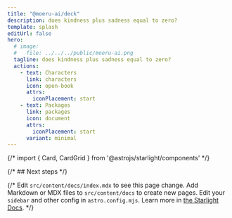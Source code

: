 ```yaml
---
title: "@moeru-ai/deck"
description: does kindness plus sadness equal to zero?
template: splash
editUrl: false
hero:
  # image:
  #   file: ../../../public/moeru-ai.png
  tagline: does kindness plus sadness equal to zero?
  actions:
    - text: Characters
      link: characters
      icon: open-book
      attrs:
        iconPlacement: start
    - text: Packages
      link: packages
      icon: document
      attrs:
        iconPlacement: start
      variant: minimal
---
```


{/* import { Card, CardGrid } from '@astrojs/starlight/components' */}

{/* ## Next steps */}

{/* <CardGrid stagger>
	<Card title="Update content" icon="pencil">
		Edit `src/content/docs/index.mdx` to see this page change.
	</Card>
	<Card title="Add new content" icon="add-document">
		Add Markdown or MDX files to `src/content/docs` to create new pages.
	</Card>
	<Card title="Configure your site" icon="setting">
		Edit your `sidebar` and other config in `astro.config.mjs`.
	</Card>
	<Card title="Read the docs" icon="open-book">
		Learn more in [the Starlight Docs](https://starlight.astro.build/).
	</Card>
</CardGrid> */}
